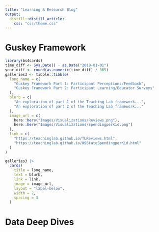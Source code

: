 ```yaml
---
title: "Learning & Research Blog"
output: 
  distill::distill_article:
    css: "css/theme.css"
---
```


# Guskey Framework

```r
library(bs4cards)
time_diff <- Sys.Date() - as.Date("2019-01-01")
year_diff <- round(as.numeric(time_diff) / 365)
galleries3 <- tibble::tibble(
  long_name = c(
    "Guskey Framework Part 1: Participant Perceptions/Feedback",
    "Guskey Framework Part 2: Participant Learning/Educator Surveys"
  ),
  blurb = c(
    "An exploration of part 1 of the Teaching Lab framework...",
    "An exploration of part 2 of the Teaching Lab framework..."
  ),
  image_url = c(
    here::here("Images/Visualizations/Reviews.png"),
    here::here("Images/Visualizations/SpendingperKid.png")
  ),
  link = c(
    "https://teachinglab.github.io/TLReviews.html",
    "https://teachinglab.github.io/USStateSpendingperKid.html"
  )
)

galleries3 |>
  cards(
    title = long_name,
    text = blurb,
    link = link,
    image = image_url,
    layout = "label-below",
    width = 2,
    spacing = 3
  )
```


# Data Deep Dives